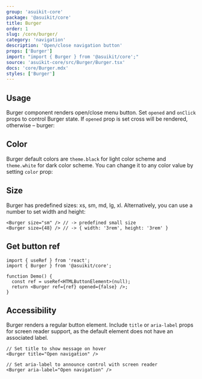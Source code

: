 ```yaml
---
group: 'asuikit-core'
package: '@asuikit/core'
title: Burger
order: 1
slug: /core/burger/
category: 'navigation'
description: 'Open/close navigation button'
props: ['Burger']
import: "import { Burger } from '@asuikit/core';"
source: 'asuikit-core/src/Burger/Burger.tsx'
docs: 'core/Burger.mdx'
styles: ['Burger']
---
```



## Usage

Burger component renders open/close menu button.
Set `opened` and `onClick` props to control Burger state.
If `opened` prop is set cross will be rendered, otherwise – burger:

<Demo data={BurgerDemos.usage} />

## Color

Burger default colors are `theme.black` for light color scheme and `theme.white` for dark color scheme.
You can change it to any color value by setting `color` prop:

<Demo data={BurgerDemos.color} />

## Size

<Demo data={BurgerDemos.sizes} />

Burger has predefined sizes: xs, sm, md, lg, xl.
Alternatively, you can use a number to set width and height:

```tsx
<Burger size="sm" /> // -> predefined small size
<Burger size={48} /> // -> { width: '3rem', height: '3rem' }
```

## Get button ref

```tsx
import { useRef } from 'react';
import { Burger } from '@asuikit/core';

function Demo() {
  const ref = useRef<HTMLButtonElement>(null);
  return <Burger ref={ref} opened={false} />;
}
```

## Accessibility

Burger renders a regular button element. Include `title` or `aria-label` props for screen reader support,
as the default element does not have an associated label.

```tsx
// Set title to show message on hover
<Burger title="Open navigation" />

// Set aria-label to announce control with screen reader
<Burger aria-label="Open navigation" />
```
